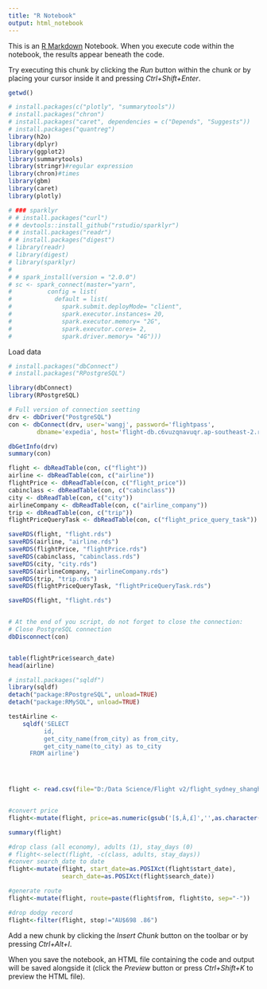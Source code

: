 ```yaml
---
title: "R Notebook"
output: html_notebook
---
```


This is an [R Markdown](http://rmarkdown.rstudio.com) Notebook. When you execute code within the notebook, the results appear beneath the code. 

Try executing this chunk by clicking the *Run* button within the chunk or by placing your cursor inside it and pressing *Ctrl+Shift+Enter*. 

```r

getwd()

# install.packages(c("plotly", "summarytools"))
# install.packages("chron")
# install.packages("caret", dependencies = c("Depends", "Suggests")) 
# install.packages("quantreg")
library(h2o)
library(dplyr)
library(ggplot2)
library(summarytools)
library(stringr)#regular expression
library(chron)#times
library(gbm)
library(caret)
library(plotly)

# ### sparklyr
# # install.packages("curl")
# # devtools::install_github("rstudio/sparklyr")
# # install.packages("readr")
# # install.packages("digest")
# library(readr)
# library(digest)
# library(sparklyr)
# 
# # spark_install(version = "2.0.0")
# sc <- spark_connect(master="yarn",
#          config = list(
#            default = list(
#              spark.submit.deployMode= "client",
#              spark.executor.instances= 20, 
#              spark.executor.memory= "2G",
#              spark.executor.cores= 2,
#              spark.driver.memory= "4G")))


```

Load data

```r
# install.packages("dbConnect")
# install.packages("RPostgreSQL")

library(dbConnect)
library(RPostgreSQL)

# Full version of connection seetting
drv <- dbDriver("PostgreSQL")
con <- dbConnect(drv, user='wangj', password='flightpass', 
        dbname='expedia', host='flight-db.c6vuzqnavuqr.ap-southeast-2.rds.amazonaws.com',port=5432) 

dbGetInfo(drv)
summary(con)

flight <- dbReadTable(con, c("flight"))
airline <- dbReadTable(con, c("airline"))
flightPrice <- dbReadTable(con, c("flight_price"))
cabinclass <- dbReadTable(con, c("cabinclass"))
city <- dbReadTable(con, c("city"))
airlineCompany <- dbReadTable(con, c("airline_company"))
trip <- dbReadTable(con, c("trip"))
flightPriceQueryTask <- dbReadTable(con, c("flight_price_query_task"))

saveRDS(flight, "flight.rds")
saveRDS(airline, "airline.rds")
saveRDS(flightPrice, "flightPrice.rds")
saveRDS(cabinclass, "cabinclass.rds")
saveRDS(city, "city.rds")
saveRDS(airlineCompany, "airlineCompany.rds")
saveRDS(trip, "trip.rds")
saveRDS(flightPriceQueryTask, "flightPriceQueryTask.rds")

saveRDS(flight, "flight.rds")


# At the end of you script, do not forget to close the connection:
# Close PostgreSQL connection 
dbDisconnect(con)


table(flightPrice$search_date)
head(airline)

# install.packages("sqldf")
library(sqldf)
detach("package:RPostgreSQL", unload=TRUE)
detach("package:RMySQL", unload=TRUE)

testAirline <- 
    sqldf('SELECT
          id,
          get_city_name(from_city) as from_city,
          get_city_name(to_city) as to_city
      FROM airline')


 

```

```r



flight <- read.csv(file="D:/Data Science/Flight v2/flight_sydney_shanghai.csv", header=TRUE, sep=",")


#convert price
flight<-mutate(flight, price=as.numeric(gsub('[$,Â,£]','',as.character(flight$price))))

summary(flight)

#drop class (all economy), adults (1), stay_days (0) 
# flight<-select(flight, -c(class, adults, stay_days))
#conver search_date to date
flight<-mutate(flight, start_date=as.POSIXct(flight$start_date), 
               search_date=as.POSIXct(flight$search_date))

#generate route
flight<-mutate(flight, route=paste(flight$from, flight$to, sep="-"))

#drop dodgy record
flight<-filter(flight, stop!="AU$698 .86")

```

Add a new chunk by clicking the *Insert Chunk* button on the toolbar or by pressing *Ctrl+Alt+I*.

When you save the notebook, an HTML file containing the code and output will be saved alongside it (click the *Preview* button or press *Ctrl+Shift+K* to preview the HTML file).
